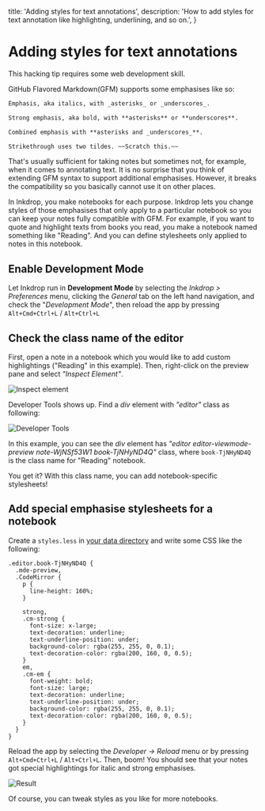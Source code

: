   title: 'Adding styles for text annotations',
  description:
    'How to add styles for text annotation like highlighting, underlining, and so on.',
}

# Adding styles for text annotations

<Note>
This hacking tip requires some web development skill.
</Note>

GitHub Flavored Markdown(GFM) supports some emphasises like so:

```markdown
Emphasis, aka italics, with _asterisks_ or _underscores_.

Strong emphasis, aka bold, with **asterisks** or **underscores**.

Combined emphasis with **asterisks and _underscores_**.

Strikethrough uses two tildes. ~~Scratch this.~~
```

That's usually sufficient for taking notes but sometimes not, for example, when it comes to annotating text.
It is no surprise that you think of extending GFM syntax to support additional emphasises.
However, it breaks the compatibility so you basically cannot use it on other places.

In Inkdrop, you make notebooks for each purpose.
Inkdrop lets you change styles of those emphasises that only apply to a particular notebook so you can keep your notes fully compatible with GFM.
For example, if you want to quote and highlight texts from books you read, you make a notebook named something like "Reading".
And you can define stylesheets only applied to notes in this notebook.

## Enable Development Mode

Let Inkdrop run in **Development Mode** by selecting the _Inkdrop > Preferences_ menu, clicking the _General_ tab on the left hand navigation, and check the "_Development Mode_", then reload the app by pressing `Alt+Cmd+Ctrl+L` / `Alt+Ctrl+L`

## Check the class name of the editor

First, open a note in a notebook which you would like to add custom highlightings ("Reading" in this example).
Then, right-click on the preview pane and select _"Inspect Element"_.

![Inspect element](/images/adding-styles-for-text-annotation_inspect-element.png)

Developer Tools shows up. Find a _div_ element with _"editor"_ class as following:

![Developer Tools](/images/adding-styles-for-text-annotation_developer-tools.png)

In this example, you can see the _div_ element has _"editor editor-viewmode-preview note-WjNSf53W1 book-TjNHyND4Q"_ class, where `book-TjNHyND4Q` is the class name for "Reading" notebook.

You get it? With this class name, you can add notebook-specific stylesheets!

## Add special emphasise stylesheets for a notebook

Create a `styles.less` in [your data directory](/manual/basic-usage#user-data-directory) and write some CSS like the following:

```less
.editor.book-TjNHyND4Q {
  .mde-preview,
  .CodeMirror {
    p {
      line-height: 160%;
    }

    strong,
    .cm-strong {
      font-size: x-large;
      text-decoration: underline;
      text-underline-position: under;
      background-color: rgba(255, 255, 0, 0.1);
      text-decoration-color: rgba(200, 160, 0, 0.5);
    }
    em,
    .cm-em {
      font-weight: bold;
      font-size: large;
      text-decoration: underline;
      text-underline-position: under;
      background-color: rgba(255, 255, 0, 0.1);
      text-decoration-color: rgba(200, 160, 0, 0.5);
    }
  }
}
```

Reload the app by selecting the _Developer -> Reload_ menu or by pressing `Alt+Cmd+Ctrl+L` / `Alt+Ctrl+L`.
Then, boom! You should see that your notes got special highlightings for italic and strong emphasises.

![Result](/images/adding-styles-for-text-annotation_result.png)

Of course, you can tweak styles as you like for more notebooks.
